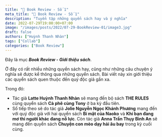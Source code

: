 ```yaml
---
title: "📖 Book Review - Số 1"
meta_title: "📖 Book Review - Số 1"
description: "Tuyển tập những quyển sách hay và ý nghĩa"
date: 2022-07-29T19:00:00+07:00
image: "/images/posts/2022/07-29-BookReview-01/image3.jpg"
draft: false
authors: ["Huỳnh Thanh Nhàn"]
tags: ["Collab"]
categories: ["Book Review"]
---
```



Đây là mục **_Book Review - Giới thiệu sách_**.

Ở đây có rất nhiều những quyển sách hay, cũng như những câu chuyện ý nghĩa sẽ được kể thông qua những quyển sách.
Bài viết này xin giới thiệu các quyển sách quen thuộc đến quý độc giả gần xa.

Trong đó: 
- Tác giả **Latte Huỳnh Thanh Nhàn** sẽ mang đến bộ sách **THE RULES** cùng quyển sách **Cà phê cùng Tony**
ở ba kỳ đầu tiên. 
- Số tiếp theo sẽ do tác giả **Jolie Nguyễn Ngọc Khánh Phương** mang đến với quý độc giả với
hai quyển sách **Bí mật của Naoko** và **Khi bạn đang mơ thì người khác đang nỗ lực**. Còn tác giả
**Anna Trần Thụy Bình An** sẽ mang đến quyển sách **Chuyện con mèo dạy hải âu bay** trong kỳ cuối cùng.

<NewTabs client:load>
<NewTab name="Kỳ 1">
<FirstPost />
</NewTab>
<NewTab name="Kỳ 2">
<SecondPost />
</NewTab>
<NewTab name="Kỳ 3">
<ThirdPost />
</NewTab>
</NewTabs>

<View />
